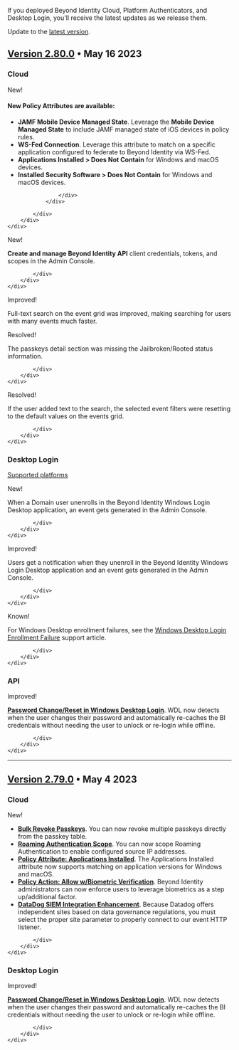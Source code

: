 


If you deployed Beyond Identity Cloud, Platform Authenticators, and Desktop Login, you'll receive the latest updates as we release them.


<p><a href="https://app.byndid.com/downloads"><span class="icons"><DownloadForOfflineIcon /></span></a> Update to the <a href="https://app.byndid.com/downloads">latest version</a>.</p>


## [Version 2.80.0](/v2-80-0) • May 16 2023

### Cloud


<div class="container-fluid">
    <div class="row">
        <div class="col-12 mt-6">
            <div>
                <div class="card-horizontal">
                    <div class="img-square-wrapper">
                        <span className="changelog-tag" data-tag="New">New!</span>
                    </div>
                    <div class="card-body">
                        <h4>New <strong>Policy Attributes</strong> are available:</h4>
                        <ul>
      <li>
        <strong>JAMF Mobile Device Managed State</strong>. Leverage the
        <strong>Mobile Device Managed State</strong>&nbsp;to include JAMF
        managed state of iOS devices in policy rules. 
      </li>
      <li>
        <strong>WS-Fed Connection</strong>. Leverage this attribute to match
        on a specific application configured to federate to Beyond Identity
        via WS-Fed. 
      </li>
      <li>
        <strong>Applications Installed &gt; Does Not Contain</strong> for
        Windows and macOS devices.
      </li>
      <li>
        <strong>Installed Security Software &gt; Does Not Contain</strong> for Windows and macOS devices.
      </li>
    </ul>
                            
                    </div>
                </div>
                
            </div>
        </div>
    </div>
</div>


<div class="container-fluid">
    <div class="row">
        <div class="col-12 mt-6">
            <div>
                <div class="card-horizontal">
                    <div class="img-square-wrapper">
                        <span className="changelog-tag" data-tag="New">New!</span>
                    </div>
                    <div class="card-body">
                        <p><strong>Create and manage Beyond Identity API</strong> client credentials, tokens, and scopes in the Admin Console.</p>
                    </div>
                </div>
                
            </div>
        </div>
    </div>
</div>

<div class="container-fluid">
    <div class="row">
        <div class="col-12 mt-6">
            <div>
                <div class="card-horizontal">
                    <div class="img-square-wrapper">
                        <span className="changelog-tag" data-tag="Improved">Improved!</span>
                    </div>
                    <div class="card-body">
                        <p>Full-text search on the event grid was improved, making searching for users with many events much faster.</p>
                    </div>
                </div>
            </div>
        </div>
    </div>
</div>

<div class="container-fluid">
    <div class="row">
        <div class="col-12 mt-6">
            <div>
                <div class="card-horizontal">
                    <div class="img-square-wrapper">
                        <span className="changelog-tag" data-tag="Resolved">Resolved!</span>
                    </div>
                    <div class="card-body">
                    <p>The passkeys detail section was missing the Jailbroken/Rooted status information.</p>
                    </div>
                </div>
                
            </div>
        </div>
    </div>
</div>
<div class="container-fluid">
    <div class="row">
        <div class="col-12 mt-6">
            <div>
                <div class="card-horizontal">
                    <div class="img-square-wrapper">
                        <span className="changelog-tag" data-tag="Resolved">Resolved!</span>
                    </div>
                    <div class="card-body">
                    <p>If the user added text to the search, the selected event filters were resetting to the default values on the events grid.</p> 
                    </div>
                </div>
                
            </div>
        </div>
    </div>
</div>

### Desktop Login

<div class="note-message">
  <p>
    <a href="https://app.byndid.com/downloads">Supported platforms</a>
  </p>
</div>

<div class="container-fluid container-padding">
    <div class="row">
        <div class="col-12 mt-6">
            <div>
                <div class="card-horizontal">
                    <div class="img-square-wrapper">
                        <span className="changelog-tag" data-tag="New">New!</span>
                    </div>
                    <div class="card-body">
                    <p> When a Domain user unenrolls in the Beyond Identity Windows Login Desktop application, an event gets generated in the Admin Console.</p> 
                    </div>
                </div>
                
            </div>
        </div>
    </div>
</div>

<div class="container-fluid">
    <div class="row">
        <div class="col-12 mt-6">
            <div>
                <div class="card-horizontal">
                    <div class="img-square-wrapper">
                        <span className="changelog-tag" data-tag="Improved">Improved!</span>
                    </div>
                    <div class="card-body">
                    <p>Users get a notification when they unenroll in the Beyond Identity Windows Login Desktop application and an event gets generated in the Admin  Console.</p> 
                    </div>
                </div>
                
            </div>
        </div>
    </div>
</div>

<div class="container-fluid">
    <div class="row">
        <div class="col-12 mt-6">
            <div>
                <div class="card-horizontal">
                    <div class="img-square-wrapper">
                        <span className="changelog-tag" data-tag="Known">Known!</span>
                    </div>
                    <div class="card-body">
                    <p>For Windows Desktop enrollment failures, see the <a href="https://support.beyondidentity.com/hc/en-us/articles/14510599143703">Windows Desktop Login Enrollment Failure</a> support article.</p> 
                    </div>
                </div>
                
            </div>
        </div>
    </div>
</div>


### API 



<div class="container-fluid">
    <div class="row">
        <div class="col-12 mt-6">
            <div>
                <div class="card-horizontal">
                    <div class="img-square-wrapper">
                        <span className="changelog-tag" data-tag="Improved">Improved!</span>
                    </div>
                    <div class="card-body">
                        <p><a href="/v2-79-0#desktop-login"><b>Password Change/Reset in Windows Desktop Login</b></a>. WDL now detects when the user changes their password and automatically re-caches the BI credentials without needing the user to unlock or re-login while offline.</p>
                    </div>
                </div>
                
            </div>
        </div>
    </div>
</div>


---

## [Version 2.79.0](/v2-79-0) • May 4 2023

### Cloud

<div class="container-fluid">
    <div class="row">
        <div class="col-12 mt-6">
            <div>
                <div class="card-horizontal">
                    <div class="img-square-wrapper">
                        <span className="changelog-tag" data-tag="New">New!</span>
                    </div>
                    <div class="card-body">
                        <ul>
                            <li class="no-style"><a href="/v2-79-0#bulk-revoke-passkeys"><b>Bulk Revoke Passkeys</b></a>. You can now revoke multiple passkeys directly from the passkey table. </li>
                            <li class="no-style"><a href="/v2-79-0#roaming-authentication-scope"><b>Roaming Authentication Scope</b></a>. You can now scope Roaming Authentication to enable configured source IP addresses. </li>
                            <li class="no-style"><a href="/v2-79-0#policy-attribute-applications-installed"><b>Policy Attribute: Applications Installed</b></a>. The Applications Installed attribute now supports matching on application versions for Windows and macOS.</li>
                            <li class="no-style"><a href="/v2-79-0#policy-action-allow-wbiometric-verification"><b>Policy Action: Allow w/Biometric Verification</b></a>. Beyond Identity administrators can now enforce users to leverage biometrics as a step up/additional factor. </li>
                            <li class="no-style"><a href="/v2-79-0#datadog-siem-integration-enhancement"><b>DataDog SIEM Integration Enhancement</b></a>. Because Datadog offers independent sites based on data governance regulations, you must select the proper site parameter to properly connect to our event HTTP listener.</li>
                            </ul>
                    </div>
                </div>
                
            </div>
        </div>
    </div>
</div>




### Desktop Login


<div class="container-fluid">
    <div class="row">
        <div class="col-12 mt-6">
            <div>
                <div class="card-horizontal">
                    <div class="img-square-wrapper">
                        <span className="changelog-tag" data-tag="Improved">Improved!</span>
                    </div>
                    <div class="card-body">
                        <p><a href="/v2-79-0#desktop-login"><b>Password Change/Reset in Windows Desktop Login</b></a>. WDL now detects when the user changes their password and automatically re-caches the BI credentials without needing the user to unlock or re-login while offline.</p>
                    </div>
                </div>
                
            </div>
        </div>
    </div>
</div>



